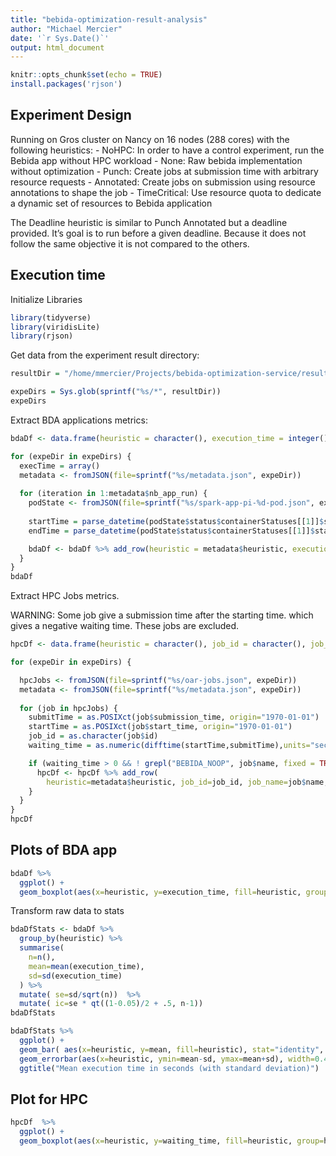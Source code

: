 ```yaml
---
title: "bebida-optimization-result-analysis"
author: "Michael Mercier"
date: '`r Sys.Date()`'
output: html_document
---
```


```r
knitr::opts_chunk$set(echo = TRUE)
install.packages('rjson')
```

## Experiment Design

Running on Gros cluster on Nancy on 16 nodes (288 cores) with the following heuristics:
- NoHPC: In order to have a control experiment, run the Bebida app without HPC workload
- None: Raw bebida implementation without optimization
- Punch: Create jobs at submission time with arbitrary resource requests
- Annotated: Create jobs on submission using resource annotations to shape the job
- TimeCritical: Use resource quota to dedicate a dynamic set of resources to Bebida application

The Deadline heuristic is similar to Punch Annotated but a deadline provided. It's goal is to run before a given deadline. Because it does not follow the same objective it is not compared to the others.

## Execution time

Initialize Libraries
```r
library(tidyverse)
library(viridisLite)
library(rjson)
```

Get data from the experiment result directory:
```r
resultDir = "/home/mmercier/Projects/bebida-optimization-service/result-all-2/"

expeDirs = Sys.glob(sprintf("%s/*", resultDir))
expeDirs
```

Extract BDA applications metrics:
```r

bdaDf <- data.frame(heuristic = character(), execution_time = integer())

for (expeDir in expeDirs) {
  execTime = array()
  metadata <- fromJSON(file=sprintf("%s/metadata.json", expeDir))
  
  for (iteration in 1:metadata$nb_app_run) {
    podState <- fromJSON(file=sprintf("%s/spark-app-pi-%d-pod.json", expeDir, iteration))
  
    startTime = parse_datetime(podState$status$containerStatuses[[1]]$state$terminated$startedAt)
    endTime = parse_datetime(podState$status$containerStatuses[[1]]$state$terminated$finishedAt)

    bdaDf <- bdaDf %>% add_row(heuristic = metadata$heuristic, execution_time = as.numeric(difftime(endTime,startTime),units="secs"))
  }
}
bdaDf
```

Extract HPC Jobs metrics.

WARNING: Some job give a submission time after the starting time. which gives a negative waiting time. These jobs are excluded.
```r

hpcDf <- data.frame(heuristic = character(), job_id = character(), job_name = character(), waiting_time = integer())

for (expeDir in expeDirs) {

  hpcJobs <- fromJSON(file=sprintf("%s/oar-jobs.json", expeDir))
  metadata <- fromJSON(file=sprintf("%s/metadata.json", expeDir))
  
  for (job in hpcJobs) {
    submitTime = as.POSIXct(job$submission_time, origin="1970-01-01")
    startTime = as.POSIXct(job$start_time, origin="1970-01-01")
    job_id = as.character(job$id)
    waiting_time = as.numeric(difftime(startTime,submitTime),units="secs")

    if (waiting_time > 0 && ! grepl("BEBIDA_NOOP", job$name, fixed = TRUE)) {
      hpcDf <- hpcDf %>% add_row(
        heuristic=metadata$heuristic, job_id=job_id, job_name=job$name, waiting_time=waiting_time) 
    }
  }
}
hpcDf
```

## Plots of BDA app

```r
bdaDf %>%
  ggplot() +
  geom_boxplot(aes(x=heuristic, y=execution_time, fill=heuristic, group=heuristic, ymin=0))
```

Transform raw data to stats
```r
bdaDfStats <- bdaDf %>%
  group_by(heuristic) %>%
  summarise( 
    n=n(),
    mean=mean(execution_time),
    sd=sd(execution_time)
  ) %>%
  mutate( se=sd/sqrt(n))  %>%
  mutate( ic=se * qt((1-0.05)/2 + .5, n-1))
bdaDfStats
```


```r
bdaDfStats %>%
  ggplot() +
  geom_bar( aes(x=heuristic, y=mean, fill=heuristic), stat="identity", alpha=0.5) +
  geom_errorbar(aes(x=heuristic, ymin=mean-sd, ymax=mean+sd), width=0.4, colour="orange", alpha=0.9, size=1.3) +
  ggtitle("Mean execution time in seconds (with standard deviation)")

```
## Plot for HPC

```r
hpcDf  %>%
  ggplot() +
  geom_boxplot(aes(x=heuristic, y=waiting_time, fill=heuristic, group=heuristic, ymin=0))
```